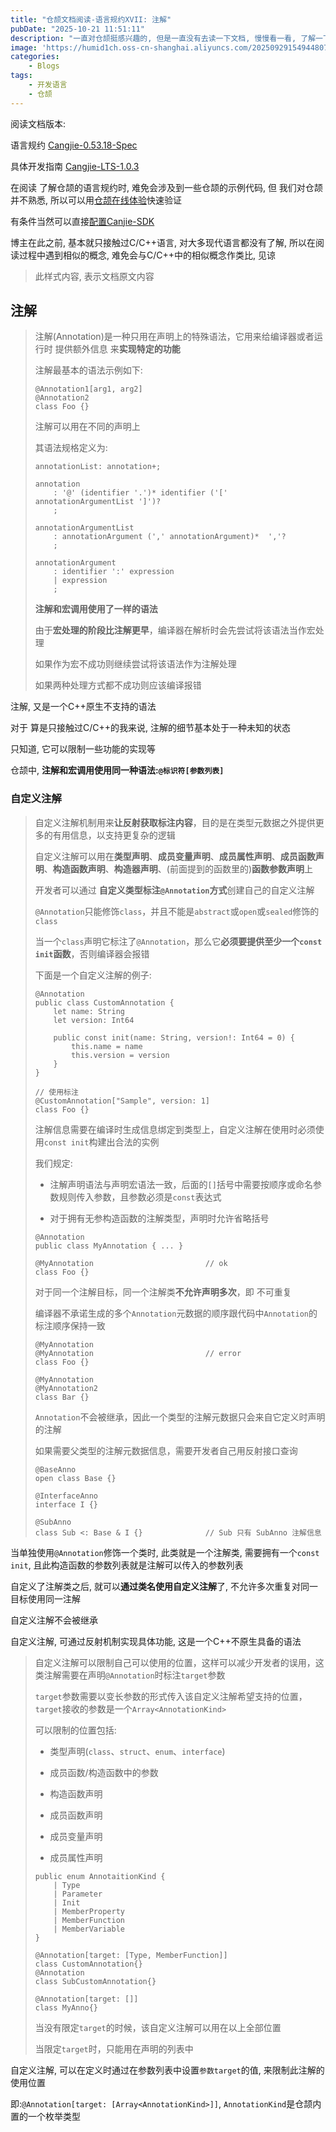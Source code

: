 ```yaml
---
title: "仓颉文档阅读-语言规约XVII: 注解"
pubDate: "2025-10-21 11:51:11"
description: "一直对仓颉挺感兴趣的, 但是一直没有去读一下文档, 慢慢看一看, 了解一下"
image: 'https://humid1ch.oss-cn-shanghai.aliyuncs.com/20250929154944807.webp'
categories: 
    - Blogs
tags:
    - 开发语言
    - 仓颉
---
```





<Info>

阅读文档版本:

语言规约 [Cangjie-0.53.18-Spec](https://cangjie-lang.cn/docs?url=/0.53.18/Spec/source_zh_cn/Chapter_01_Lexical_Structure(zh).html)

具体开发指南 [Cangjie-LTS-1.0.3](https://cangjie-lang.cn/docs?url=/1.0.3/index.html)

在阅读 了解仓颉的语言规约时, 难免会涉及到一些仓颉的示例代码, 但 我们对仓颉并不熟悉, 所以可以用[仓颉在线体验](https://cangjie-lang.cn/playground)快速验证

有条件当然可以直接[配置Canjie-SDK](https://cangjie-lang.cn/download/1.0.1)

</Info>

<Warning>

博主在此之前, 基本就只接触过C/C++语言, 对大多现代语言都没有了解, 所以在阅读过程中遇到相似的概念, 难免会与C/C++中的相似概念作类比, 见谅

</Warning>

> 此样式内容, 表示文档原文内容

## 注解

> 注解(Annotation)是一种只用在声明上的特殊语法，它用来给编译器或者运行时 提供额外信息 来**实现特定的功能**
> 
> 注解最基本的语法示例如下: 
> 
> ```cangjie
> @Annotation1[arg1, arg2]
> @Annotation2
> class Foo {}
> ```
> 
> 注解可以用在不同的声明上
> 
> 其语法规格定义为: 
> 
> ```
> annotationList: annotation+;
> 
> annotation
>     : '@' (identifier '.')* identifier ('[' annotationArgumentList ']')?
>     ;
> 
> annotationArgumentList
>     : annotationArgument (',' annotationArgument)*  ','?
>     ;
> 
> annotationArgument
>     : identifier ':' expression
>     | expression
>     ;
> ```
> 
> **注解和宏调用使用了一样的语法**
> 
> 由于**宏处理的阶段比注解更早**，编译器在解析时会先尝试将该语法当作宏处理
> 
> 如果作为宏不成功则继续尝试将该语法作为注解处理
> 
> 如果两种处理方式都不成功则应该编译报错

注解, 又是一个C++原生不支持的语法

对于 算是只接触过C/C++的我来说, 注解的细节基本处于一种未知的状态

只知道, 它可以限制一些功能的实现等

仓颉中, **注解和宏调用使用同一种语法:`@标识符[参数列表]`**

### 自定义注解

> 自定义注解机制用来**让反射获取标注内容**，目的是在类型元数据之外提供更多的有用信息，以支持更复杂的逻辑
> 
> 自定义注解可以用在**类型声明**、**成员变量声明**、**成员属性声明**、**成员函数声明**、**构造函数声明**、**构造器声明**、(前面提到的函数里的)**函数参数声明**上
> 
> 开发者可以通过 **自定义类型标注`@Annotation`方式**创建自己的自定义注解
> 
> `@Annotation`只能修饰`class`，并且不能是`abstract`或`open`或`sealed`修饰的`class`
> 
> 当一个`class`声明它标注了`@Annotation`，那么它**必须要提供至少一个`const init`函数**，否则编译器会报错
> 
> 下面是一个自定义注解的例子: 
> 
> ```cangjie
> @Annotation
> public class CustomAnnotation {
>     let name: String
>     let version: Int64
> 
>     public const init(name: String, version!: Int64 = 0) {
>         this.name = name
>         this.version = version
>     }
> }
> 
> // 使用标注
> @CustomAnnotation["Sample", version: 1]
> class Foo {}
> ```
> 
> 注解信息需要在编译时生成信息绑定到类型上，自定义注解在使用时必须使用`const init`构建出合法的实例
> 
> 我们规定: 
> 
> - 注解声明语法与声明宏语法一致，后面的`[]`括号中需要按顺序或命名参数规则传入参数，且参数必须是`const`表达式
> 
> - 对于拥有无参构造函数的注解类型，声明时允许省略括号
> 
> ```cangjie
> @Annotation
> public class MyAnnotation { ... }
> 
> @MyAnnotation                         // ok
> class Foo {}
> ```
> 
> 对于同一个注解目标，同一个注解类**不允许声明多次**，即 不可重复
> 
> 编译器不承诺生成的多个`Annotation`元数据的顺序跟代码中`Annotation`的标注顺序保持一致
> 
> ```cangjie
> @MyAnnotation
> @MyAnnotation                         // error
> class Foo {}
> 
> @MyAnnotation
> @MyAnnotation2
> class Bar {}
> ```
> 
> `Annotation`不会被继承，因此一个类型的注解元数据只会来自它定义时声明的注解
> 
> 如果需要父类型的注解元数据信息，需要开发者自己用反射接口查询
> 
> ```cangjie
> @BaseAnno
> open class Base {}
> 
> @InterfaceAnno
> interface I {}
> 
> @SubAnno
> class Sub <: Base & I {}              // Sub 只有 SubAnno 注解信息
> ```

当单独使用`@Annotation`修饰一个类时, 此类就是一个注解类, 需要拥有一个`const init`, 且此构造函数的参数列表就是注解可以传入的参数列表

自定义了注解类之后, 就可以**通过类名使用自定义注解**了, 不允许多次重复对同一目标使用同一注解

自定义注解不会被继承

自定义注解, 可通过反射机制实现具体功能, 这是一个C++不原生具备的语法

> 自定义注解可以限制自己可以使用的位置，这样可以减少开发者的误用，这类注解需要在声明`@Annotation`时标注`target`参数
> 
> `target`参数需要以变长参数的形式传入该自定义注解希望支持的位置，`target`接收的参数是一个`Array<AnnotationKind>`
> 
> 可以限制的位置包括: 
> 
> - 类型声明(`class`、`struct`、`enum`、`interface`)
> 
> - 成员函数/构造函数中的参数
> 
> - 构造函数声明
> 
> - 成员函数声明
> 
> - 成员变量声明
> 
> - 成员属性声明
> 
> ```cangjie
> public enum AnnotaitionKind {
>     | Type
>     | Parameter
>     | Init
>     | MemberProperty
>     | MemberFunction
>     | MemberVariable
> }
> 
> @Annotation[target: [Type, MemberFunction]]
> class CustomAnnotation{}
> @Annotation
> class SubCustomAnnotation{}
> 
> @Annotation[target: []]
> class MyAnno{}
> ```
> 
> 当没有限定`target`的时候，该自定义注解可以用在以上全部位置
> 
> 当限定`target`时，只能用在声明的列表中

自定义注解, 可以在定义时通过在参数列表中设置`参数target`的值, 来限制此注解的使用位置

即:`@Annotation[target: [Array<AnnotationKind>]]`, `AnnotationKind`是仓颉内置的一个枚举类型
